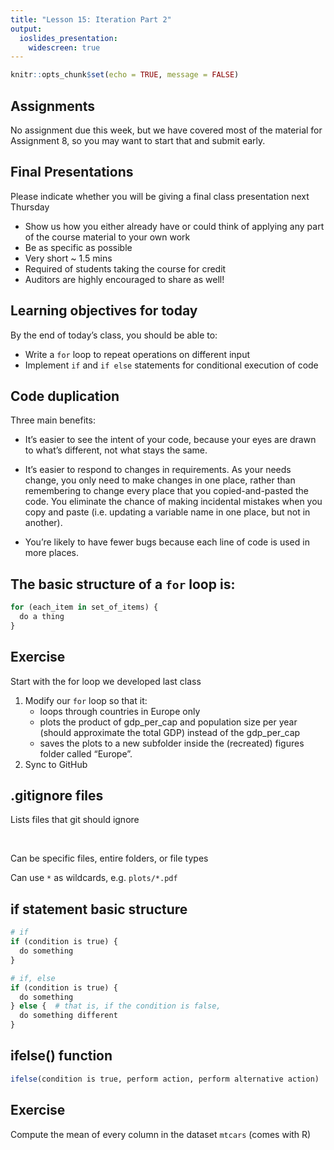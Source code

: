 ```yaml
---
title: "Lesson 15: Iteration Part 2"
output:
  ioslides_presentation:
    widescreen: true
---
```


```r
knitr::opts_chunk$set(echo = TRUE, message = FALSE)

```


## Assignments

No assignment due this week, but we have covered most of the material for Assignment 8, so you may want to start that and submit early.


## Final Presentations

Please indicate whether you will be giving a final class presentation next Thursday 

* Show us how you either already have or could think of applying any part of the course material to your own work
* Be as specific as possible
* Very short ~ 1.5 mins
* Required of students taking the course for credit
* Auditors are highly encouraged to share as well!



## Learning objectives for today

By the end of today's class, you should be able to:

* Write a `for` loop to repeat operations on different input
* Implement `if` and `if else` statements for conditional execution of code


## Code duplication

Three main benefits:

* It’s easier to see the intent of your code, because your eyes are drawn to what’s different, not what stays the same.

* It’s easier to respond to changes in requirements. As your needs change, you only need to make changes in one place, rather than remembering to change every place that you copied-and-pasted the code. You eliminate the chance of making incidental mistakes when you copy and paste (i.e. updating a variable name in one place, but not in another).

* You’re likely to have fewer bugs because each line of code is used in more places.


## The basic structure of a `for` loop is:
```r
for (each_item in set_of_items) {
  do a thing
}
```


## Exercise

Start with the for loop we developed last class

1. Modify our `for` loop so that it: 
    - loops through countries in Europe only
    - plots the product of gdp_per_cap and population size per year (should approximate the total GDP) instead of the gdp_per_cap
    - saves the plots to a new subfolder inside the (recreated) figures folder called "Europe".
1. Sync to GitHub


## .gitignore files

Lists files that git should ignore

<br>

Can be specific files, entire folders, or file types

Can use `*` as wildcards, e.g. `plots/*.pdf`



## if statement basic structure

```r
# if
if (condition is true) {
  do something
}

# if, else
if (condition is true) {
  do something
} else {  # that is, if the condition is false,
  do something different
}
```


## ifelse() function

```r
ifelse(condition is true, perform action, perform alternative action)
```


## Exercise

Compute the mean of every column in the dataset `mtcars` (comes with R)